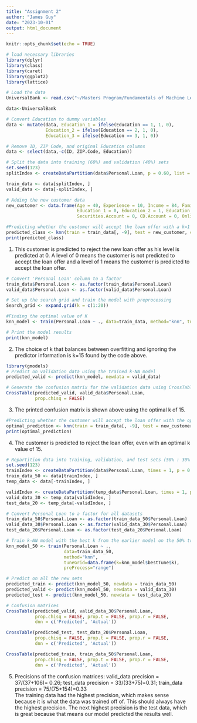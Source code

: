 ```yaml
---
title: "Assignment 2"
author: "James Guy"
date: "2023-10-01"
output: html_document
---
```


```r
knitr::opts_chunk$set(echo = TRUE)
```
```r
# load necessary libraries
library(dplyr)
library(class)
library(caret)
library(ggplot2)
library(lattice)
```
```r
# Load the data
UniversalBank <- read.csv("~/Masters Program/Fundamentals of Machine Learning/Assignment 2/UniversalBank.csv")
```
```r
data<-UniversalBank
```
```r
# Convert Education to dummy variables
data <- mutate(data, Education_1 = ifelse(Education == 1, 1, 0),
               Education_2 = ifelse(Education == 2, 1, 0),
               Education_3 = ifelse(Education == 3, 1, 0))
```
```r
# Remove ID, ZIP Code, and original Education columns
data <- select(data,-c(ID, ZIP.Code, Education))
```
```r
# Split the data into training (60%) and validation (40%) sets
set.seed(123)
splitIndex <- createDataPartition(data$Personal.Loan, p = 0.60, list = FALSE)
```
```r
train_data <- data[splitIndex, ]
valid_data <- data[-splitIndex, ]
```
```r
# Adding the new customer data
new_customer <- data.frame(Age = 40, Experience = 10, Income = 84, Family = 2, CCAvg = 2, 
                           Education_1 = 0, Education_2 = 1, Education_3 = 0, Mortgage = 0, 
                           Securities.Account = 0, CD.Account = 0, Online = 1, CreditCard = 1)
```
```r
#Predicting whether the customer will accept the loan offer with a k=1
predicted_class <- knn(train = train_data[, -9], test = new_customer, cl = train_data$Personal.Loan, k = 1)
print(predicted_class)
```
1. This customer is predicted to reject the new loan offer as his level is predicted at 0. A level of 0 means the customer is not predicted to accept the loan offer and a level of 1 means the customer is predicted to accept the loan offer.
```r
# Convert 'Personal Loan' column to a factor
train_data$Personal.Loan <- as.factor(train_data$Personal.Loan)
valid_data$Personal.Loan <- as.factor(valid_data$Personal.Loan)
```

```r
# Set up the search grid and train the model with preprocessing
Search_grid <- expand.grid(k = c(1:20))
```
```r
#Finding the optimal value of K
knn_model <- train(Personal.Loan ~ ., data=train_data, method="knn", tuneGrid=Search_grid)
```
```r
# Print the model results
print(knn_model)
```
2. The choice of k that balances between overfitting and ignoring the predictor information is k=15 found by the code above.

```r
library(gmodels)
# Predict on validation data using the trained k-NN model
predicted_valid <- predict(knn_model, newdata = valid_data)

# Generate the confusion matrix for the validation data using CrossTable
CrossTable(predicted_valid, valid_data$Personal.Loan, 
           prop.chisq = FALSE)
```
3. The printed confusion matrix is shown above using the optimal k of 15.
```r
#Predicting whether the customer will accept the loan offer with the optimal k of 15
optimal_prediction <- knn(train = train_data[, -9], test = new_customer, cl = train_data$Personal.Loan, k = 15)
print(optimal_prediction)
```
4. The customer is predicted to reject the loan offer, even with an optimal k value of 15.
```r
# Repartition data into training, validation, and test sets (50% : 30% : 20%)
set.seed(123)
trainIndex <- createDataPartition(data$Personal.Loan, times = 1, p = 0.5, list = FALSE)
train_data_50 <- data[trainIndex, ]
temp_data <- data[-trainIndex, ]
```
```r
validIndex <- createDataPartition(temp_data$Personal.Loan, times = 1, p = 0.6, list = FALSE)
valid_data_30 <- temp_data[validIndex, ]
test_data_20 <- temp_data[-validIndex, ]
```
```r
# Convert Personal Loan to a factor for all datasets
train_data_50$Personal.Loan <- as.factor(train_data_50$Personal.Loan)
valid_data_30$Personal.Loan <- as.factor(valid_data_30$Personal.Loan)
test_data_20$Personal.Loan <- as.factor(test_data_20$Personal.Loan)
```
```r
# Train k-NN model with the best k from the earlier model on the 50% training data
knn_model_50 <- train(Personal.Loan ~ ., 
                      data=train_data_50, 
                      method="knn", 
                      tuneGrid=data.frame(k=knn_model$bestTune$k), 
                      preProcess="range")
```
```r
# Predict on all the new sets
predicted_train <- predict(knn_model_50, newdata = train_data_50)
predicted_valid <- predict(knn_model_50, newdata = valid_data_30)
predicted_test <- predict(knn_model_50, newdata = test_data_20)
```
```r
# Confusion matrices
CrossTable(predicted_valid, valid_data_30$Personal.Loan, 
           prop.chisq = FALSE, prop.t = FALSE, prop.r = FALSE,
           dnn = c('Predicted', 'Actual'))
```
```r
CrossTable(predicted_test, test_data_20$Personal.Loan, 
           prop.chisq = FALSE, prop.t = FALSE, prop.r = FALSE,
           dnn = c('Predicted', 'Actual'))
```
```r
CrossTable(predicted_train, train_data_50$Personal.Loan, 
           prop.chisq = FALSE, prop.t = FALSE, prop.r = FALSE,
           dnn = c('Predicted', 'Actual'))
```
5. Precisions of the confusion matrices: valid_data precision = 37/(37+106)= 0.26; test_data precision = 33/(33+75)=0.31; train_data precision = 75/(75+154)=0.33 <br> The training data had the highest precision, which makes sense because it is what the data was trained off of. This should always have the highest precision. The next highest precision is the test data, which is great because that means our model predicted the results well.